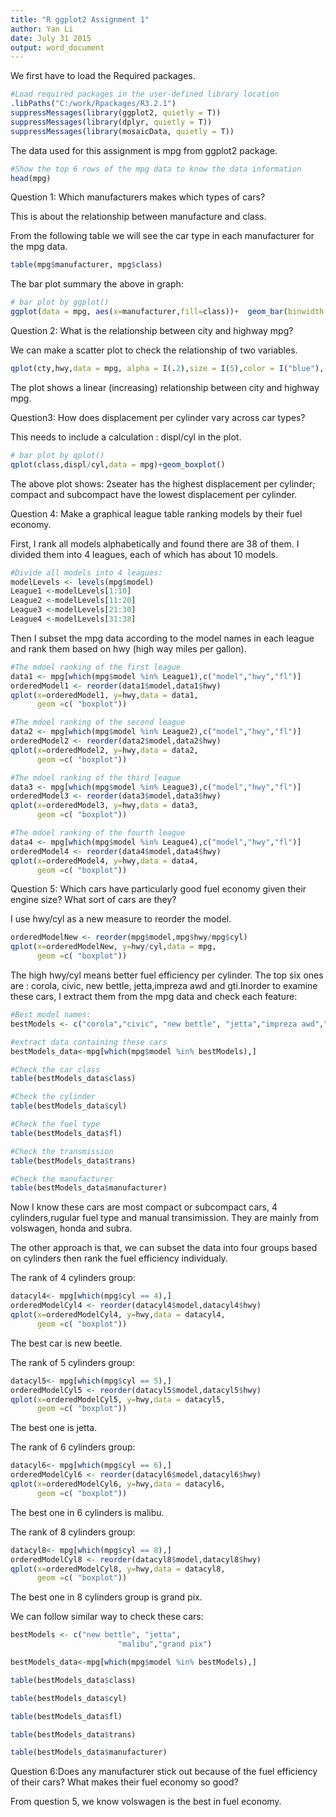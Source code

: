 ---
title: "R ggplot2 Assignment 1"
author: Yan Li
date: July 31 2015
output: word_document
---

We first have to load the Required packages.

```{r}
#Load required packages in the user-defined library location
.libPaths("C:/work/Rpackages/R3.2.1")
suppressMessages(library(ggplot2, quietly = T))
suppressMessages(library(dplyr, quietly = T))
suppressMessages(library(mosaicData, quietly = T))
```


The data used for this assignment is mpg from ggplot2 package.

```{r}
#Show the top 6 rows of the mpg data to know the data information
head(mpg)
```

Question 1: Which manufacturers makes which types of cars?

This is about the relationship between manufacture and class.

From the following table we will see the car type in each manufacturer for the mpg data.
```{r}
table(mpg$manufacturer, mpg$class)
```

The bar plot summary the above in graph:

```{r ggplot, fig.width = 10, fig.height = 8, message=FALSE }
# bar plot by ggplot()
ggplot(data = mpg, aes(x=manufacturer,fill=class))+  geom_bar(binwidth = 0.2, color = "black")
```

Question 2: What is the relationship between city and highway mpg?

We can make a scatter plot to check the relationship of two variables.

```{r qplot,fig.width = 8, fig.height = 6, message=FALSE}
qplot(cty,hwy,data = mpg, alpha = I(.2),size = I(5),color = I("blue"), shape = I(20))
```

The plot shows a linear (increasing) relationship between city and highway mpg.

Question3: How does displacement per cylinder vary across car types?

This needs to include a calculation : displ/cyl in the plot. 

```{r qplot2, fig.width = 8, fig.height = 6, message=FALSE }
# bar plot by qplot()
qplot(class,displ/cyl,data = mpg)+geom_boxplot()
```

The above plot shows: 2seater has the highest displacement per cylinder; compact and subcompact have the lowest displacement per cylinder.

Question 4: Make a graphical league table ranking models by their fuel economy.

First, I rank all models alphabetically and found there are 38 of them. I divided them into 4 leagues, each of which has about 10 models.

```{r}
#Divide all models into 4 leagues:
modelLevels <- levels(mpg$model)
League1 <-modelLevels[1:10] 
League2 <-modelLevels[11:20] 
League3 <-modelLevels[21:30] 
League4 <-modelLevels[31:38] 
```

Then I subset the mpg data according to the model names in each league and rank them based on hwy (high way miles per gallon).


```{r qplot3,fig.width = 8, fig.height = 6, message=FALSE }
#The mdoel ranking of the first league
data1 <- mpg[which(mpg$model %in% League1),c("model","hwy","fl")]
orderedModel1 <- reorder(data1$model,data1$hwy)
qplot(x=orderedModel1, y=hwy,data = data1,
      geom =c( "boxplot"))
```


```{r qplot4,fig.width = 8, fig.height = 6, message=FALSE }
#The mdoel ranking of the second league
data2 <- mpg[which(mpg$model %in% League2),c("model","hwy","fl")]
orderedModel2 <- reorder(data2$model,data2$hwy)
qplot(x=orderedModel2, y=hwy,data = data2,
      geom =c( "boxplot"))
```


```{r qplot5,fig.width = 8, fig.height = 6, message=FALSE }
#The mdoel ranking of the third league
data3 <- mpg[which(mpg$model %in% League3),c("model","hwy","fl")]
orderedModel3 <- reorder(data3$model,data3$hwy)
qplot(x=orderedModel3, y=hwy,data = data3,
      geom =c( "boxplot"))
```


```{r qplot6,fig.width = 8, fig.height = 6, message=FALSE }
#The mdoel ranking of the fourth league
data4 <- mpg[which(mpg$model %in% League4),c("model","hwy","fl")]
orderedModel4 <- reorder(data4$model,data4$hwy)
qplot(x=orderedModel4, y=hwy,data = data4,
      geom =c( "boxplot"))
```

Question 5: Which cars have particularly good fuel economy given their engine size? What sort of cars are they?

I use hwy/cyl as a new measure to reorder the model.

```{r qplot7,fig.width = 20, fig.height = 6, message=FALSE}
orderedModelNew <- reorder(mpg$model,mpg$hwy/mpg$cyl)
qplot(x=orderedModelNew, y=hwy/cyl,data = mpg,
      geom =c( "boxplot"))
```

The high hwy/cyl means better fuel efficiency per cylinder. The top six ones are : corola, civic, new bettle, jetta,impreza awd and gti.Inorder to examine these cars, I extract them from the mpg data and check each feature:

```{r}
#Best model names:
bestModels <- c("corola","civic", "new bettle", "jetta","impreza awd","gti")

#extract data containing these cars
bestModels_data<-mpg[which(mpg$model %in% bestModels),]
```

```{r}
#Check the car class
table(bestModels_data$class)
```

```{r}
#Check the cylinder
table(bestModels_data$cyl)
```

```{r}
#Check the fuel type
table(bestModels_data$fl)
```

```{r}
#Check the transmission
table(bestModels_data$trans)
```

```{r}
#Check the manufacturer
table(bestModels_data$manufacturer)
```

Now I know these cars are most compact or subcompact cars, 4 cylinders,rugular fuel type and manual transimission. They are mainly from volswagen, honda and subra.

The other approach is that, we can subset the data into four groups based on cylinders then rank the fuel efficiency individualy.

The rank of 4 cylinders group:

```{r qplot8,fig.width = 20, fig.height = 6, message=FALSE}
datacyl4<- mpg[which(mpg$cyl == 4),]
orderedModelCyl4 <- reorder(datacyl4$model,datacyl4$hwy)
qplot(x=orderedModelCyl4, y=hwy,data = datacyl4,
      geom =c( "boxplot"))
```

The best car is new beetle.

The rank of 5 cylinders group:

```{r qplot9,fig.width = 20, fig.height = 6, message=FALSE}
datacyl5<- mpg[which(mpg$cyl == 5),]
orderedModelCyl5 <- reorder(datacyl5$model,datacyl5$hwy)
qplot(x=orderedModelCyl5, y=hwy,data = datacyl5,
      geom =c( "boxplot"))
```

The best one is jetta.

The rank of 6 cylinders group:

```{r qplot10,fig.width = 20, fig.height = 6, message=FALSE}
datacyl6<- mpg[which(mpg$cyl == 6),]
orderedModelCyl6 <- reorder(datacyl6$model,datacyl6$hwy)
qplot(x=orderedModelCyl6, y=hwy,data = datacyl6,
      geom =c( "boxplot"))
```

The best one in 6 cylinders is malibu.

The rank of 8 cylinders group:

```{r qplot11,fig.width = 20, fig.height = 6, message=FALSE}
datacyl8<- mpg[which(mpg$cyl == 8),]
orderedModelCyl8 <- reorder(datacyl8$model,datacyl8$hwy)
qplot(x=orderedModelCyl8, y=hwy,data = datacyl8,
      geom =c( "boxplot"))
```

The best one in 8 cylinders group is grand pix.

We can follow similar way to check these cars:

```{r}
bestModels <- c("new bettle", "jetta",
                        "malibu","grand pix")

bestModels_data<-mpg[which(mpg$model %in% bestModels),]
```

```{r}
table(bestModels_data$class)
```
```{r}
table(bestModels_data$cyl)
```
```{r}
table(bestModels_data$fl)
```
```{r}
table(bestModels_data$trans)
```
```{r}
table(bestModels_data$manufacturer)
```

Question 6:Does any manufacturer stick out because of the fuel efficiency of their cars? What makes their fuel economy so good?

From question 5, we know volswagen is the best in fuel economy. 